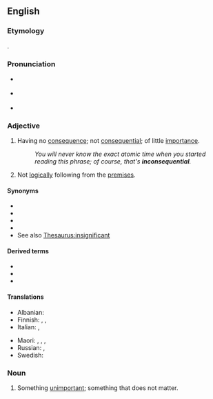 ==English==

===Etymology===
{{prefix|in|consequential|lang=en}}.

===Pronunciation===
* {{a|Canada}} {{IPA|/ɪnˌkɑnsəˈkwɛnʃəl/|lang=en}}
* {{a|UK}} {{IPA|/ɪnˌkɒn.səˈkwɛn.ʃəl/|lang=en}}
* {{audio|en-ca-synth-inconsequential.ogg|CA synth|lang=en}}

===Adjective===
{{en-adj}}

# Having no [[consequence]]; not [[consequential]]; of little [[importance]].
#: ''You will never know the exact atomic time when you started reading this phrase; of course, that's '''inconsequential'''.''
# Not [[logical]]ly following from the [[premises]].

====Synonyms====
* {{l|en|unimportant}}
* {{l|en|negligible}}
* {{l|en|trivial}}
* {{l|en|trifling}}
* See also [[Thesaurus:insignificant]]

====Derived terms====
* {{l|en|inconsequentiality}}
* {{l|en|inconsequentially}}
* {{l|en|inconsequentialness}}

====Translations====
{{trans-top|having no consequence}}
* Albanian: {{t+|sq|jovendimtar}}
* Finnish: {{t+|fi|vähäpätöinen}}, {{t+|fi|merkityksetön}}, {{t|fi|yhdentekevä}}
* Italian: {{t+|it|insignificante}}, {{t+|it|irrilevante}}
{{trans-mid}}
* Maori: {{t|mi|kūrapa}}, {{t|mi|korokororiki}}, {{t|mi|hauarea}}, {{t|mi|hanganoa}}
* Russian: {{t+|ru|несуще́ственный}}, {{t+|ru|незначи́тельный}}
* Swedish: {{t+|sv|oviktig}}
{{trans-bottom}}

===Noun===
{{en-noun}}

# Something [[unimportant]]; something that does not matter.